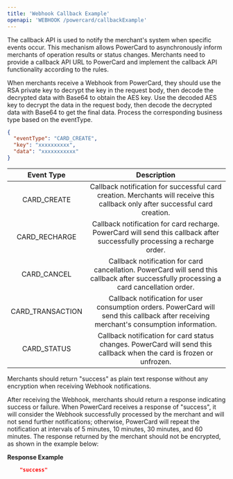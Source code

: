 ```yaml
---
title: 'Webhook Callback Example'
openapi: 'WEBHOOK /powercard/callbackExample'
---
```


The callback API is used to notify the merchant's system when specific events occur. This mechanism allows PowerCard to
asynchronously inform merchants of operation results or status changes. Merchants need to provide a callback API URL to
PowerCard and implement the callback API functionality according to the rules.

When merchants receive a Webhook from PowerCard, they should use the RSA private key to decrypt the key in the request
body, then decode the decrypted data with Base64 to obtain the AES key. Use the decoded AES key to decrypt the data in
the request body, then decode the decrypted data with Base64 to get the final data. Process the corresponding business
type based on the eventType.

```json
{
  "eventType": "CARD_CREATE",
  "key": "xxxxxxxxxx",
  "data": "xxxxxxxxxxx"
}
```

|  **Event Type**   |                                                             **Description**                                                              |
|:-----------------:|:----------------------------------------------------------------------------------------------------------------------------------------:|
|   CARD\_CREATE    |      Callback notification for successful card creation. Merchants will receive this callback only after successful card creation.       |
|  CARD\_RECHARGE   |        Callback notification for card recharge. PowerCard will send this callback after successfully processing a recharge order.        |
|   CARD\_CANCEL    | Callback notification for card cancellation. PowerCard will send this callback after successfully processing a card cancellation order.  |
| CARD\_TRANSACTION | Callback notification for user consumption orders. PowerCard will send this callback after receiving merchant's consumption information. |
|   CARD\_STATUS    |          Callback notification for card status changes. PowerCard will send this callback when the card is frozen or unfrozen.           |

Merchants should return "success" as plain text response without any encryption when receiving Webhook notifications.

After receiving the Webhook, merchants should return a response indicating success or failure. When PowerCard receives a
response of "success", it will consider the Webhook successfully processed by the merchant and will not send further
notifications; otherwise, PowerCard will repeat the notification at intervals of 5 minutes, 10 minutes, 30 minutes, and
60 minutes. The response returned by the merchant should not be encrypted, as shown in the example below:

**Response Example**

```json
    "success"
```

